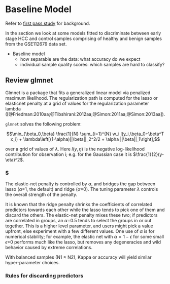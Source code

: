 # Baseline Model {#baseline-model}

Refer to [first pass study](https://hcc-5hmc-analysis.netlify.app/) for
background.


In the section we look at  some models fitted to discriminate between
early stage HCC and control samples comprising of healthy and benign samples 
from the GSE112679 data set.  


* Baseline model 
   - how separable are the data: what accuracy do we expect 
   - individual sample quality scores: which samples are hard to classify?


## Review glmnet

Glmnet is a package that fits a generalized linear model via penalized maximum likelihood. The regularization path is computed for the lasso or elasticnet penalty at a grid of 
values for the regularization parameter lambda 
([@Friedman:2010aa;@Tibshirani:2012aa;@Simon:2011aa;@Simon:2013aa]). 

`glmnet` solves the following problem:

$$\min_{\beta_0,\beta} \frac{1}{N} \sum_{i=1}^{N} w_i l(y_i,\beta_0+\beta^T x_i) + \lambda\left[(1-\alpha)||\beta||_2^2/2 + \alpha ||\beta||_1\right],$$

over a grid of values of $\lambda$.
Here $l(y,\eta)$ is the negative log-likelihood contribution for observation i; 
e.g. for the Gaussian case it is $\frac{1}{2}(y-\eta)^2$.


### $\alpha {-}

The elastic-net penalty is controlled by $\alpha$, and bridges the gap between 
lasso ($\alpha$=1, the default) and ridge ($\alpha$=0). 
The tuning parameter $\lambda$ controls the overall strength of the penalty. 

It is known that the ridge penalty shrinks the coefficients of correlated predictors 
towards each other while the lasso tends to pick one of them and discard the others. 
The elastic-net penalty mixes these two; if predictors are correlated in groups, 
an $\alpha$=0.5 tends to select the groups in or out together. 
This is a higher level parameter, and users might pick a value upfront, 
else experiment with a few different values. One use of $\alpha$ is for numerical stability; 
for example, the elastic net with $\alpha = 1 - \epsilon$ for some small $\epsilon$>0 
performs much like the lasso, but removes any degeneracies and wild behavior caused 
by extreme correlations.

With balanced samples (N1 $\approx$ N2), Kappa or accuracy will yield
similar hyper-parameter choices.

### Rules for discarding predictors

